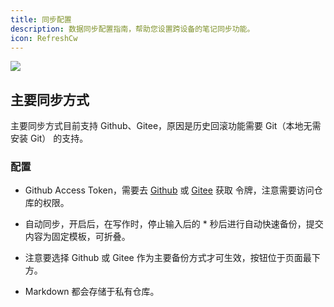 ```yaml
---
title: 同步配置
description: 数据同步配置指南，帮助您设置跨设备的笔记同步功能。
icon: RefreshCw
---
```



<Image width="auto" height="auto" src="https://s2.loli.net/2025/07/10/eSPLbUfYRuphnoO.png" />

## 主要同步方式

主要同步方式目前支持 Github、Gitee，原因是历史回滚功能需要 Git（本地无需安装 Git） 的支持。

### 配置

- Github Access Token，需要去 [Github](https://github.com/settings/tokens/new) 或 [Gitee](https://gitee.com/profile/personal_access_tokens) 获取 令牌，注意需要访问仓库的权限。
- 自动同步，开启后，在写作时，停止输入后的 * 秒后进行自动快速备份，提交内容为固定模板，可折叠。

- 注意要选择 Github 或 Gitee 作为主要备份方式才可生效，按钮位于页面最下方。
- Markdown 都会存储于私有仓库。
